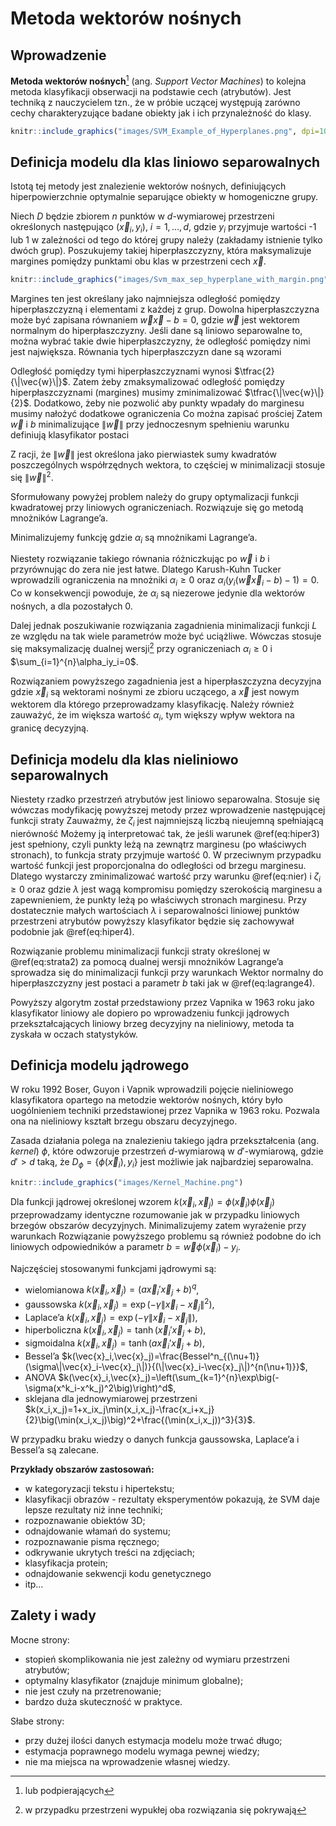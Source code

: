 # Metoda wektorów nośnych

## Wprowadzenie

**Metoda wektorów nośnych**^[lub podpierających] (ang. *Support Vector Machines*) to kolejna metoda klasyfikacji obserwacji na podstawie cech (atrybutów). Jest techniką z nauczycielem tzn., że w próbie uczącej występują zarówno cechy charakteryzujące badane obiekty jak i ich przynależność do klasy. 

```{r svm1, echo=FALSE, fig.align='center', fig.cap="Przykład prostych separujących obiekty obu grup"}
knitr::include_graphics("images/SVM_Example_of_Hyperplanes.png", dpi=100)
```

## Definicja modelu dla klas liniowo separowalnych

Istotą tej metody jest znalezienie wektorów nośnych, definiujących hiperpowierzchnie optymalnie separujące obiekty w homogeniczne grupy.

Niech $D$ będzie zbiorem $n$ punktów w $d$-wymiarowej przestrzeni określonych następująco $(\vec{x}_i, y_i)$, $i=1,\ldots, d$, gdzie $y_i$ przyjmuje wartości -1 lub 1 w zależności od tego do której grupy należy (zakładamy istnienie tylko dwóch grup). Poszukujemy takiej hiperpłaszczyzny, która maksymalizuje margines pomiędzy punktami obu klas w przestrzeni cech $\vec{x}$.

```{r svm2, echo=FALSE, fig.align='center', fig.cap="Płaszczyzna najlepiej rozdzielająca obiekty obu grup (białe i czarne kropki) wraz z prostymi wyznaczającymi maksymalny margines separujący obie grupy"}
knitr::include_graphics("images/Svm_max_sep_hyperplane_with_margin.png")
```

Margines ten jest określany jako najmniejsza odległość pomiędzy hiperpłaszczyzną i elementami z każdej z grup. Dowolna hiperpłaszczyzna może być zapisana równaniem $\vec{w}\vec{x}-b=0$, gdzie $\vec{w}$ jest wektorem normalnym do hiperpłaszczyzny. Jeśli dane są liniowo separowalne to, można wybrać takie dwie hiperpłaszczyzny, że odległość pomiędzy nimi jest największa. Równania tych hiperpłaszczyzn dane są wzorami
\begin{equation}
	\vec{w}\vec{x}-b=1, \quad \vec{w}\vec{x}-b=-1
	(\#eq:hiper1)
\end{equation}

Odległość pomiędzy tymi hiperpłaszczyznami wynosi $\tfrac{2}{\|\vec{w}\|}$. Zatem żeby zmaksymalizować odległość pomiędzy hiperpłaszczyznami (margines) musimy zminimalizować $\tfrac{\|\vec{w}\|}{2}$.
Dodatkowo, żeby nie pozwolić aby punkty wpadały do marginesu musimy nałożyć dodatkowe ograniczenia
\begin{align}
	\vec{w}\vec{x}_i-b\geq& 1, \quad   y_i=1\\
	\vec{w}\vec{x}_i-b\leq& -1, \quad y_i=-1
	(\#eq:hiper2)
\end{align}
Co można zapisać prościej
\begin{equation}
	y_i(\vec{w}\vec{x}_i-b)\geq 1,\quad 1\leq i\leq n.
	(\#eq:hiper3)
\end{equation}
Zatem $\vec{w}$ i $b$ minimalizujące $\|\vec{w}\|$ przy jednoczesnym spełnieniu warunku \eqref{hiper3} definiują klasyfikator postaci
\begin{equation}
	\vec{x}\rightarrow \operatorname{sgn}(\vec{w}\vec{x}-b).
	(\#eq:hiper4)
\end{equation}

Z racji, że $\|\vec{w}\|$ jest określona jako pierwiastek sumy kwadratów poszczególnych współrzędnych wektora, to częściej w minimalizacji stosuje się $\|\vec{w}\|^2$.
	
Sformułowany powyżej problem należy do grupy optymalizacji funkcji kwadratowej przy liniowych ograniczeniach. Rozwiązuje się go metodą mnożników Lagrange'a.
	
Minimalizujemy funkcję 
\begin{equation}
	L(w, b, \alpha) = \frac{1}{2}\|\vec{w}\|^2-\sum_{i=1}^{n}\alpha_i\big(y_i(\vec{w}\vec{x}_i-b)-1\big),
	(\#eq:lagrange)
\end{equation}
gdzie $\alpha_i$ są mnożnikami Lagrange'a.

Niestety rozwiązanie takiego równania różniczkując po $\vec{w}$ i $b$ i przyrównując do zera nie jest łatwe. Dlatego Karush-Kuhn Tucker wprowadzili ograniczenia na mnożniki $\alpha_i\geq 0$ oraz $\alpha_i\big(y_i(\vec{w}\vec{x}_i-b)-1\big)=0$. Co w konsekwencji powoduje, że $\alpha_i$ są niezerowe jedynie dla wektorów nośnych, a dla pozostałych 0.

Dalej jednak poszukiwanie rozwiązania zagadnienia minimalizacji funkcji $L$ ze względu na tak wiele parametrów może być uciążliwe. Wówczas stosuje się maksymalizację dualnej wersji^[w przypadku przestrzeni wypukłej oba rozwiązania się pokrywają]
\begin{equation}
	L_D(\alpha) = \sum_{i=1}^{n}\alpha_i+\frac{1}{2}\sum_{i=1}^{n}\sum_{j=1}^{n}\alpha_i\alpha_jy_iy_j\vec{x}_i'\vec{x}_j
	(\#eq:lagrange2)
\end{equation}
przy ograniczeniach $\alpha_i\geq 0$ i $\sum_{i=1}^{n}\alpha_iy_i=0$.

Rozwiązaniem powyższego zagadnienia jest 
\begin{align}
	\vec{w}=&\sum_{i=1}^{n}\alpha_iy_i\vec{x}_i,(\#eq:lagrange3)\\
		b=&y_i-\vec{w}\vec{x}_i,
		(\#eq:lagrange4)
\end{align}
a hiperpłaszczyzna decyzyjna 
\begin{equation}
\sum_{i=1}^{n}\alpha_iy_i\vec{x}_i\vec{x}-b=0,
(\#eq:hiper5)
\end{equation}
gdzie $\vec{x}_i$ są wektorami nośnymi ze zbioru uczącego, a $\vec{x}$ jest nowym wektorem dla którego przeprowadzamy klasyfikację.
Należy również zauważyć, że im większa wartość $\alpha_i$, tym większy wpływ wektora na granicę decyzyjną.

## Definicja modelu dla klas nieliniowo separowalnych

Niestety rzadko przestrzeń atrybutów jest liniowo separowalna. Stosuje się wówczas modyfikację powyższej metody przez wprowadzenie następującej funkcji straty
\begin{equation}
	\zeta_i=\max\big(0,1-y_i(\vec{w}\vec{x}_i-b)\big).
	(\#eq:strata1)
\end{equation}
Zauważmy, że $\zeta_i$ jest najmniejszą liczbą nieujemną spełniającą nierówność
\begin{equation}
	y_i(\vec{w}\vec{x}_i-b)\geq 1-\zeta_i.
	(\#eq:nier)
\end{equation}
Możemy ją interpretować tak, że jeśli warunek \@ref(eq:hiper3) jest spełniony, czyli punkty leżą na zewnątrz marginesu (po właściwych stronach), to funkcja straty przyjmuje wartość 0. W przeciwnym przypadku wartość funkcji jest proporcjonalna do odległości od brzegu marginesu. Dlatego wystarczy zminimalizować wartość
\begin{equation}
	\frac{1}{n}\sum_{i=1}^{n}\zeta_i+\lambda\|\vec{w}\|^2,
	(\#eq:strata2)
\end{equation}
przy warunku \@ref(eq:nier) i $\zeta_i\geq 0$ oraz gdzie $\lambda$ jest wagą kompromisu pomiędzy szerokością marginesu a zapewnieniem, że punkty leżą po właściwych stronach marginesu. Przy dostatecznie małych wartościach $\lambda$ i separowalności liniowej punktów przestrzeni atrybutów powyższy klasyfikator będzie się zachowywał podobnie jak \@ref(eq:hiper4).

Rozwiązanie problemu minimalizacji funkcji straty określonej w \@ref(eq:strata2) za pomocą dualnej wersji mnożników Lagrange'a sprowadza się do minimalizacji funkcji
\begin{equation}
	L(\alpha_i) = \sum_{i=1}^{n}\alpha_i+\frac{1}{2}\sum_{i=1}^{n}\sum_{j=1}^{n}\alpha_i\alpha_jy_iy_j\vec{x}_i'\vec{x}_j,
(\#eq:strata3)	
\end{equation}
przy warunkach 
\begin{equation}
	\sum_{i=1}^{n}\alpha_iy_i=0,\quad 0\leq \alpha_i\leq \frac{1}{2n\lambda}.
	(\#eq:nier2)
\end{equation}
Wektor normalny do hiperpłaszczyzny jest postaci
\begin{equation}
	\vec{w}=\sum_{i=1}^{n}\alpha_iy_i\vec{x}_i,
	(\#eq:wagi2)
\end{equation}
a parametr $b$ taki jak w \@ref(eq:lagrange4).
	
Powyższy algorytm został przedstawiony przez Vapnika w 1963 roku jako klasyfikator liniowy ale dopiero po wprowadzeniu funkcji jądrowych przekształcających liniowy brzeg decyzyjny na nieliniowy, metoda ta zyskała w oczach statystyków.

## Definicja modelu jądrowego

W roku 1992 Boser, Guyon i Vapnik wprowadzili pojęcie nieliniowego klasyfikatora opartego na metodzie wektorów nośnych, który było uogólnieniem techniki przedstawionej przez Vapnika w 1963 roku. Pozwala ona na nieliniowy kształt brzegu obszaru decyzyjnego.

Zasada działania polega na znalezieniu takiego jądra przekształcenia (ang. *kernel*) $\phi$, które odwzoruje przestrzeń $d$-wymiarową w $d'$-wymiarową, gdzie $d'>d$ taką, że $D_{\phi}=\{\phi(\vec{x}_i), y_i\}$ jest możliwie jak najbardziej separowalna.

```{r svm3, echo=FALSE, fig.align='center', fig.cap="Przykład zastosowania takiego przekształcenia jądrowego aby z sytuacji braku liniowej separowalności do niej doprowadzić"}
knitr::include_graphics("images/Kernel_Machine.png")
```

Dla funkcji jądrowej określonej wzorem $k(\vec{x}_i,\vec{x}_j)=\phi(\vec{x}_i)\phi(\vec{x}_j)$ przeprowadzamy identyczne rozumowanie jak w przypadku liniowych brzegów obszarów decyzyjnych.
Minimalizujemy zatem wyrażenie
\begin{align}
	L(\alpha_i) =& \sum_{i=1}^{n}\alpha_i+\frac{1}{2}\sum_{i=1}^{n}\sum_{j=1}^{n}\alpha_i\alpha_jy_iy_j\phi(\vec{x}_i)\phi(\vec{x}_j)\\
		=&\sum_{i=1}^{n}\alpha_i+\frac{1}{2}\sum_{i=1}^{n}\sum_{j=1}^{n}\alpha_i\alpha_jy_iy_jk(\vec{x}_i,\vec{x}_j),
		(\#eq:strata4)
\end{align}
przy warunkach 
\begin{equation}
	\sum_{i=1}^{n}\alpha_iy_i=0,\quad 0\leq \alpha_i\leq \frac{1}{2n\lambda}.
	(\#eq:nier3)
\end{equation}
Rozwiązanie powyższego problemu są również podobne do ich liniowych odpowiedników
\begin{equation}
	\vec{w}=\sum_{i=1}^{n}\alpha_iy_i\phi(\vec{x}_i),
	(\#eq:wagi3)
\end{equation}
a parametr $b=\vec{w}\phi(\vec{x}_i)-y_i$.


Najczęściej stosowanymi funkcjami jądrowymi są:

- wielomianowa $k(\vec{x}_i,\vec{x}_j)=(a\vec{x}_i'\vec{x}_j+b)^q$,
- gaussowska $k(\vec{x}_i,\vec{x}_j)=\exp(-\gamma\|\vec{x}_i-\vec{x}_j\|^2)$,
- Laplace'a $k(\vec{x}_i,\vec{x}_j)=\exp(-\gamma\|\vec{x}_i-\vec{x}_j\|)$,
- hiperboliczna $k(\vec{x}_i,\vec{x}_j)=\tanh(\vec{x}_i'\vec{x}_j+b)$,
- sigmoidalna $k(\vec{x}_i,\vec{x}_j)=\tanh(a\vec{x}_i'\vec{x}_j+b)$,
- Bessel'a $k(\vec{x}_i,\vec{x}_j)=\frac{Bessel^n_{(\nu+1)}(\sigma\|\vec{x}_i-\vec{x}_j\|)}{(\|\vec{x}_i-\vec{x}_j\|)^{n(\nu+1)}}$,
- ANOVA $k(\vec{x}_i,\vec{x}_j)=\left(\sum_{k=1}^{n}\exp\big(-\sigma(x^k_i-x^k_j)^2\big)\right)^d$,
- sklejana dla jednowymiarowej przestrzeni $k(x_i,x_j)=1+x_ix_j\min(x_i,x_j)-\frac{x_i+x_j}{2}\big(\min(x_i,x_j)\big)^2+\frac{(\min(x_i,x_j))^3}{3}$.

W przypadku braku wiedzy o danych funkcja gaussowska, Laplace'a i Bessel'a są zalecane.

**Przykłady obszarów zastosowań:**

- w kategoryzacji tekstu i hipertekstu;
- klasyfikacji obrazów - rezultaty eksperymentów pokazują, że SVM daje lepsze rezultaty niż inne techniki;
- rozpoznawanie obiektów 3D;
- odnajdowanie włamań do systemu;
- rozpoznawanie pisma ręcznego;
- odkrywanie ukrytych treści na zdjęciach;
- klasyfikacja protein;
- odnajdowanie sekwencji kodu genetycznego
- itp...

## Zalety i wady

Mocne strony:

- stopień skomplikowania nie jest zależny od wymiaru przestrzeni atrybutów;
- optymalny klasyfikator (znajduje minimum globalne);
- nie jest czuły na przetrenowanie;
- bardzo duża skuteczność w praktyce.

Słabe strony:

- przy dużej ilości danych estymacja modelu może trwać długo;
- estymacja poprawnego modelu wymaga pewnej wiedzy;
- nie ma miejsca na wprowadzenie własnej wiedzy.



